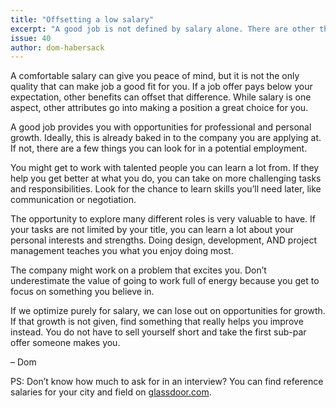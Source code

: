 ```yaml
---
title: "Offsetting a low salary"
excerpt: "A good job is not defined by salary alone. There are other things you can look for in a potential position."
issue: 40
author: dom-habersack
---
```

A comfortable salary can give you peace of mind, but it is not the only quality that can make job a good fit for you. If a job offer pays below your expectation, other benefits can offset that difference. While salary is one aspect, other attributes go into making a position a great choice for you.

A good job provides you with opportunities for professional and personal growth. Ideally, this is already baked in to the company you are applying at. If not, there are a few things you can look for in a potential employment.

You might get to work with talented people you can learn a lot from. If they help you get better at what you do, you can take on more challenging tasks and responsibilities. Look for the chance to learn skills you’ll need later, like communication or negotiation.

The opportunity to explore many different roles is very valuable to have. If your tasks are not limited by your title, you can learn a lot about your personal interests and strengths. Doing design, development, AND project management teaches you what you enjoy doing most.

The company might work on a problem that excites you. Don’t underestimate the value of going to work full of energy because you get to focus on something you believe in.

If we optimize purely for salary, we can lose out on opportunities for growth. If that growth is not given, find something that really helps you improve instead. You do not have to sell yourself short and take the first sub-par offer someone makes you.

– Dom

PS: Don’t know how much to ask for in an interview? You can find reference salaries for your city and field on [glassdoor.com](https://glassdoor.com).

